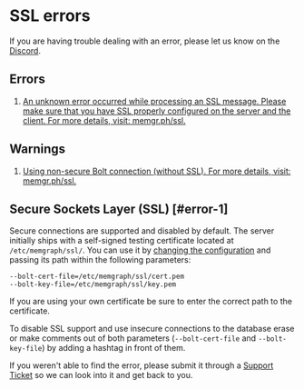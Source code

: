 
# SSL errors

<Callout type="info">
If you are having trouble dealing with an error, please let us know on the <a href="https://www.discord.gg/memgraph"
target="_blank">Discord</a>.
</Callout>

## Errors

1. [An unknown error occurred while processing an SSL message. Please make sure
   that you have SSL properly configured on the server and the client. For more
   details, visit: memgr.ph/ssl.](#error-1)

## Warnings

1. [Using non-secure Bolt connection (without SSL). For more details, visit:
   memgr.ph/ssl.](#error-1)

## Secure Sockets Layer (SSL) [#error-1]

Secure connections are supported and disabled by default. The server initially
ships with a self-signed testing certificate located at `/etc/memgraph/ssl/`.
You can use it by [changing the configuration](/configuration/configuration-settings) and passing its path within the
following parameters:

```
--bolt-cert-file=/etc/memgraph/ssl/cert.pem
--bolt-key-file=/etc/memgraph/ssl/key.pem
```

If you are using your own certificate be sure to enter the correct path to the
certificate.

To disable SSL support and use insecure connections to the database erase or
make comments out of both parameters (`--bolt-cert-file` and `--bolt-key-file`)
by adding a hashtag in front of them.

<Callout type="info">
If you weren't able to find the error, please submit it through a <a href="https://support.memgraph.com"
target="_blank">Support Ticket</a> so we can look into it and get back to you.
</Callout>
